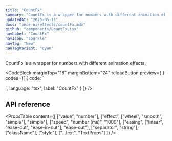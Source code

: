 ```yaml
---
title: "CountFx"
summary: "CountFx is a wrapper for numbers with different animation effects."
updatedAt: "2025-05-11"
docs: "once-ui/effects/countFx.mdx"
github: "components/CountFx.tsx"
navLabel: "CountFx"
navIcon: "sparkle"
navTag: "New"
navTagVariant: "cyan"
---
```


CountFx is a wrapper for numbers with different animation effects.

<CodeBlock
  marginTop="16"
  marginBottom="24"
  reloadButton
  preview={
    <CountFxExample />
  }
  codes={[
    {
      code:
`<CountFx
    variant="display-strong-m"
    value={1234}
    speed={5000}
    effect="wheel"
    easing="ease-out"
/>

<CountFx
    variant="display-strong-m"
    value={1234}
    speed={5000}
    effect="smooth"
    easing="ease-out"
/>

<CountFx
    variant="display-strong-m"
    value={1234}
    speed={5000}
    separator=","
    effect="simple"
    easing="ease-out"
/>`,
      language: "tsx",
      label: "CountFx"
    }
  ]}
/>

## API reference

<PropsTable
  content={[
    ["value", "number"],
    ["effect", ["wheel", "smooth", "simple"], "simple"],
    ["speed", "number (ms)", "1000"],
    ["easing", ["linear", "ease-out", "ease-in-out"], "ease-out"],
    ["separator", "string"],
    ["className"],
    ["style"],
    ["...text", "TextProps"]
  ]}
/>